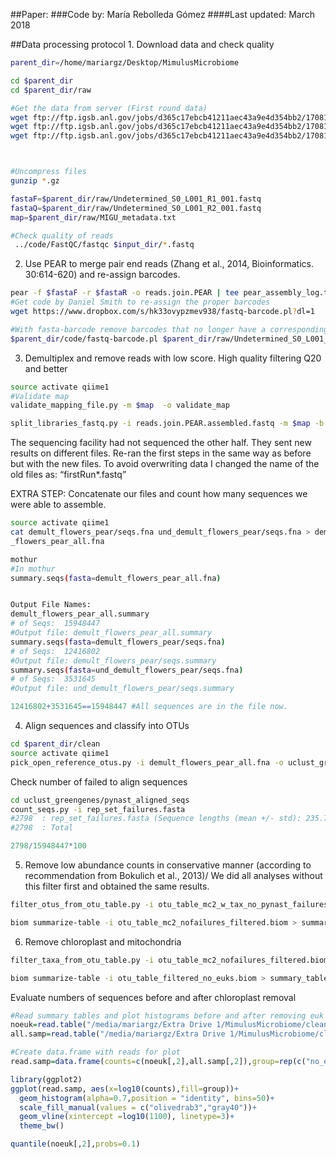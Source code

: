 ##Paper: 
###Code by: María Rebolleda Gómez
####Last updated: March 2018

##Data processing protocol
1. Download data and check quality
```bash
parent_dir=/home/mariargz/Desktop/MimulusMicrobiome

cd $parent_dir
cd $parent_dir/raw

#Get the data from server (First round data)
wget ftp://ftp.igsb.anl.gov/jobs/d365c17ebcb41211aec43a9e4d354bb2/170816_RebolledaGomez_fastq/Undetermined_S0_L001_I1_001.fastq.gz
wget ftp://ftp.igsb.anl.gov/jobs/d365c17ebcb41211aec43a9e4d354bb2/170816_RebolledaGomez_fastq/Undetermined_S0_L001_R1_001.fastq.gz
wget ftp://ftp.igsb.anl.gov/jobs/d365c17ebcb41211aec43a9e4d354bb2/170816_RebolledaGomez_fastq/Undetermined_S0_L001_R2_001.fastq.gz



#Uncompress files 
gunzip *.gz

fastaF=$parent_dir/raw/Undetermined_S0_L001_R1_001.fastq
fastaQ=$parent_dir/raw/Undetermined_S0_L001_R2_001.fastq
map=$parent_dir/raw/MIGU_metadata.txt

#Check quality of reads
 ../code/FastQC/fastqc $input_dir/*.fastq

```


2. Use PEAR to merge pair end reads (Zhang et al., 2014, Bioinformatics. 30:614-620) and re-assign barcodes. 
```bash
pear -f $fastaF -r $fastaR -o reads.join.PEAR | tee pear_assembly_log.txt
#Get code by Daniel Smith to re-assign the proper barcodes
wget https://www.dropbox.com/s/hk33ovypzmev938/fastq-barcode.pl?dl=1 

#With fasta-barcode remove barcodes that no longer have a corresponding read (code by Smith, Daniel)
$parent_dir/code/fastq-barcode.pl $parent_dir/raw/Undetermined_S0_L001_I1_001.fastq reads.join.PEAR.assembled.fastq > barcodes.join.PEAR.fastq

```

3. Demultiplex and remove reads with low score. High quality filtering Q20 and better
```bash
source activate qiime1 
#Validate map
validate_mapping_file.py -m $map  -o validate_map

split_libraries_fastq.py -i reads.join.PEAR.assembled.fastq -m $map -b barcodes.join.PEAR.fastq -o demult_flowers_pear -q 19 --store_qual_scores --store_demultiplexed_fastq --barcode_type 12 
```

The sequencing facility had not sequenced the other half. They sent new results on different files. Re-ran the first steps in the same way as before but with the new files. To avoid overwriting data I changed the name of the old files as: "firstRun*.fastq"

EXTRA STEP: Concatenate our files and count how many sequences we were able to assemble.
```bash
source activate qiime1
cat demult_flowers_pear/seqs.fna und_demult_flowers_pear/seqs.fna > demult
_flowers_pear_all.fna

mothur
#In mothur
summary.seqs(fasta=demult_flowers_pear_all.fna)


Output File Names: 
demult_flowers_pear_all.summary
# of Seqs:	15948447
#Output file: demult_flowers_pear_all.summary
summary.seqs(fasta=demult_flowers_pear/seqs.fna)
# of Seqs:	12416802
#Output file: demult_flowers_pear/seqs.summary
summary.seqs(fasta=und_demult_flowers_pear/seqs.fna)
# of Seqs:	3531645
#Output file: und_demult_flowers_pear/seqs.summary

```
```r
12416802+3531645==15948447 #All sequences are in the file now. 
```

4. Align sequences and classify into OTUs
```bash
cd $parent_dir/clean
source activate qiime1
pick_open_reference_otus.py -i demult_flowers_pear_all.fna -o uclust_greengenes/ -a -O 4 
```

Check number of failed to align sequences 
```bash
cd uclust_greengenes/pynast_aligned_seqs
count_seqs.py -i rep_set_failures.fasta
#2798  : rep_set_failures.fasta (Sequence lengths (mean +/- std): 235.7173 +/- 21.7937)
#2798  : Total
```
```r
2798/15948447*100
```

5. Remove low abundance counts in conservative manner (according to recommendation from Bokulich et al., 2013)/ We did all analyses without this filter first and obtained the same results. 
```bash
filter_otus_from_otu_table.py -i otu_table_mc2_w_tax_no_pynast_failures.biom -o  otu_table_mc2_nofailures_filtered.biom --min_count_fraction 0.00005

biom summarize-table -i otu_table_mc2_nofailures_filtered.biom > summary_table_mc2_nofailures_filtered.txt
```

6. Remove chloroplast and mitochondria
```bash
filter_taxa_from_otu_table.py -i otu_table_mc2_nofailures_filtered.biom -o otu_table_filtered_no_euks.biom -n c__Chloroplast,f__mitochondria

biom summarize-table -i otu_table_filtered_no_euks.biom > summary_table_filtered_no_euks.txt
```

Evaluate numbers of sequences before and after chloroplast removal
```r
#Read summary tables and plot histograms before and after removing euk
noeuk=read.table("/media/mariargz/Extra Drive 1/MimulusMicrobiome/clean/uclust_greengenes/summary_table_filtered_no_euks.csv",header = T,sep="\t",stringsAsFactors = F)
all.samp=read.table("/media/mariargz/Extra Drive 1/MimulusMicrobiome/clean/uclust_greengenes/summary_table_mc2_nofailures_filtered.csv",header = T,sep="\t",stringsAsFactors = F)

#Create data.frame with reads for plot
read.samp=data.frame(counts=c(noeuk[,2],all.samp[,2]),group=rep(c("no_euk","all"),each=length(all.samp[,2])))

library(ggplot2)
ggplot(read.samp, aes(x=log10(counts),fill=group))+
  geom_histogram(alpha=0.7,position = "identity", bins=50)+
  scale_fill_manual(values = c("olivedrab3","gray40"))+
  geom_vline(xintercept =log10(1100), linetype=3)+
  theme_bw()

quantile(noeuk[,2],probs=0.1)

```

